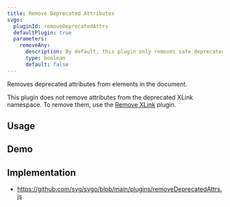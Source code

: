 ```yaml
---
title: Remove Deprecated Attributes
svgo:
  pluginId: removeDeprecatedAttrs
  defaultPlugin: true
  parameters:
    removeAny:
      description: By default, this plugin only removes safe deprecated attributes that do not change the rendered image. Enabling this will remove all deprecated attributes which may impact rendering.
      type: boolean
      default: false
---
```


Removes deprecated attributes from elements in the document.

This plugin does not remove attributes from the deprecated XLink namespace. To remove them, use the [Remove XLink](/docs/plugins/remove-xlink/) plugin.

## Usage

<PluginUsage />

## Demo

<PluginDemo />

## Implementation

- https://github.com/svg/svgo/blob/main/plugins/removeDeprecatedAttrs.js
